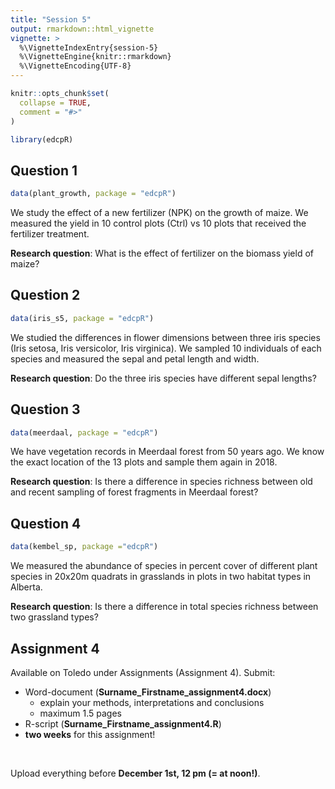 ```yaml
---
title: "Session 5"
output: rmarkdown::html_vignette
vignette: >
  %\VignetteIndexEntry{session-5}
  %\VignetteEngine{knitr::rmarkdown}
  %\VignetteEncoding{UTF-8}
---
```


```r
knitr::opts_chunk$set(
  collapse = TRUE,
  comment = "#>"
)
```

```r
library(edcpR)
```
## Question 1

```r
data(plant_growth, package = "edcpR")
```

We study the effect of a new fertilizer (NPK) on the growth of maize. We measured the yield in 10 control plots (Ctrl) vs 10 plots that received the fertilizer treatment.

**Research question**: What is the effect of fertilizer on the biomass yield of maize?

## Question 2

```r
data(iris_s5, package = "edcpR")
```

We studied the differences in flower dimensions between three iris species (Iris setosa, Iris versicolor, Iris virginica). We sampled 10 individuals of each species and measured the sepal and petal length and width.

**Research question**: Do the three iris species have different sepal lengths?

## Question 3

```r
data(meerdaal, package = "edcpR")
```

We have vegetation records in Meerdaal forest from 50 years ago. We know the exact location of the 13 plots and sample them again in 2018.

**Research question**: Is there a difference in species richness between old and recent sampling of forest fragments in Meerdaal forest?

## Question 4

```r
data(kembel_sp, package ="edcpR")
```

We measured the abundance of species in percent cover of different plant species in 20x20m quadrats in grasslands in plots in two habitat types in Alberta. 

**Research question**: Is there a difference in total species richness between two grassland types?

## Assignment 4 

Available on Toledo under Assignments (Assignment 4). Submit:

* Word-document (**Surname_Firstname_assignment4.docx**) 
  * explain your methods, interpretations and conclusions
  * maximum 1.5 pages
* R-script (**Surname_Firstname_assignment4.R**)
* **two weeks** for this assignment!

&nbsp;

Upload everything before **December 1st, 12 pm (= at noon!)**.